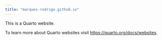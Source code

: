 ```yaml
---
title: "marques-rodrigo.github.io"
---
```


This is a Quarto website.

To learn more about Quarto websites visit <https://quarto.org/docs/websites>.
